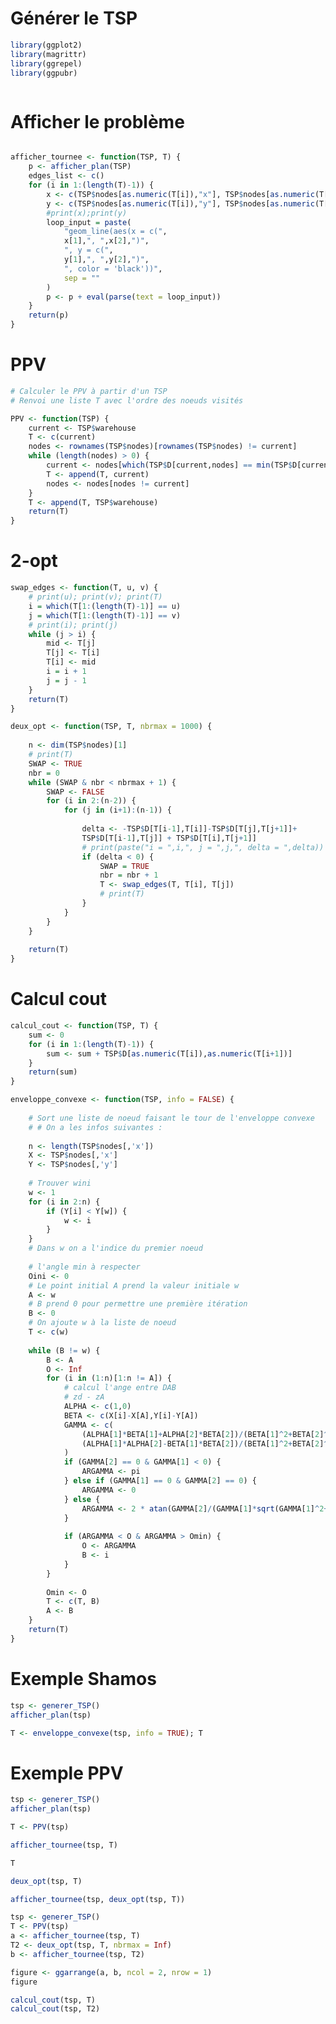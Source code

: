 # Générer le TSP

```r
library(ggplot2)
library(magrittr)
library(ggrepel)
library(ggpubr)
```
```r

```

# Afficher le problème

```r

```
```r
afficher_tournee <- function(TSP, T) {
	p <- afficher_plan(TSP)
	edges_list <- c()
	for (i in 1:(length(T)-1)) {
		x <- c(TSP$nodes[as.numeric(T[i]),"x"], TSP$nodes[as.numeric(T[i+1]),"x"])
		y <- c(TSP$nodes[as.numeric(T[i]),"y"], TSP$nodes[as.numeric(T[i+1]),"y"])
		#print(x);print(y)
		loop_input = paste(
			"geom_line(aes(x = c(",
			x[1],", ",x[2],")",
			", y = c(",
			y[1],", ",y[2],")",
			", color = 'black'))",
			sep = ""
		)
		p <- p + eval(parse(text = loop_input))
	}
	return(p)
}
```


# PPV

```r
# Calculer le PPV à partir d'un TSP
# Renvoi une liste T avec l'ordre des noeuds visités

PPV <- function(TSP) {
	current <- TSP$warehouse
	T <- c(current)
	nodes <- rownames(TSP$nodes)[rownames(TSP$nodes) != current]
	while (length(nodes) > 0) {
		current <- nodes[which(TSP$D[current,nodes] == min(TSP$D[current,nodes]))]
		T <- append(T, current)
		nodes <- nodes[nodes != current]
	}
	T <- append(T, TSP$warehouse)
	return(T)
}

```

# 2-opt
```r
swap_edges <- function(T, u, v) {
	# print(u); print(v); print(T)
	i = which(T[1:(length(T)-1)] == u)
	j = which(T[1:(length(T)-1)] == v)
	# print(i); print(j)
	while (j > i) {
		mid <- T[j]
		T[j] <- T[i]
		T[i] <- mid
		i = i + 1
		j = j - 1
	}
	return(T)
}
```

```r
deux_opt <- function(TSP, T, nbrmax = 1000) {
	
	n <- dim(TSP$nodes)[1]
	# print(T)
	SWAP <- TRUE
	nbr = 0
	while (SWAP & nbr < nbrmax + 1) {
		SWAP <- FALSE
		for (i in 2:(n-2)) {
			for (j in (i+1):(n-1)) {
		
				delta <- -TSP$D[T[i-1],T[i]]-TSP$D[T[j],T[j+1]]+
				TSP$D[T[i-1],T[j]] + TSP$D[T[i],T[j+1]]
				# print(paste("i = ",i,", j = ",j,", delta = ",delta))
				if (delta < 0) {
					SWAP = TRUE
					nbr = nbr + 1
					T <- swap_edges(T, T[i], T[j])
					# print(T)
				}
			}
		}
	}
	
	return(T)
}
```

# Calcul cout

```r
calcul_cout <- function(TSP, T) {
	sum <- 0
	for (i in 1:(length(T)-1)) {
		sum <- sum + TSP$D[as.numeric(T[i]),as.numeric(T[i+1])]
	}
	return(sum)
}
```

```r
enveloppe_convexe <- function(TSP, info = FALSE) {
	
	# Sort une liste de noeud faisant le tour de l'enveloppe convexe
	# # On a les infos suivantes :
	
	n <- length(TSP$nodes[,'x'])
	X <- TSP$nodes[,'x']
	Y <- TSP$nodes[,'y']
	
	# Trouver wini
	w <- 1
	for (i in 2:n) {
		if (Y[i] < Y[w]) {
			w <- i
		}
	}
	# Dans w on a l'indice du premier noeud
	
	# l'angle min à respecter
	Oini <- 0
	# Le point initial A prend la valeur initiale w
	A <- w
	# B prend 0 pour permettre une première itération
	B <- 0
	# On ajoute w à la liste de noeud
	T <- c(w)
	
	while (B != w) {
		B <- A
		O <- Inf
		for (i in (1:n)[1:n != A]) {
			# calcul l'ange entre DAB
			# zd - zA
			ALPHA <- c(1,0)
			BETA <- c(X[i]-X[A],Y[i]-Y[A])
			GAMMA <- c(
				(ALPHA[1]*BETA[1]+ALPHA[2]*BETA[2])/(BETA[1]^2+BETA[2]^2),
				(ALPHA[1]*ALPHA[2]-BETA[1]*BETA[2])/(BETA[1]^2+BETA[2]^2)
			)
			if (GAMMA[2] == 0 & GAMMA[1] < 0) {
				ARGAMMA <- pi
			} else if (GAMMA[1] == 0 & GAMMA[2] == 0) {
				ARGAMMA <- 0
			} else {
				ARGAMMA <- 2 * atan(GAMMA[2]/(GAMMA[1]*sqrt(GAMMA[1]^2+GAMMA[2]^2)))
			}
			
			if (ARGAMMA < O & ARGAMMA > Omin) {
				O <- ARGAMMA
				B <- i
			}
		}
		
		Omin <- O
		T <- c(T, B)
		A <- B
	}
	return(T)
}
```

# Exemple Shamos

```r
tsp <- generer_TSP()
afficher_plan(tsp)
```

```r
T <- enveloppe_convexe(tsp, info = TRUE); T
```

# Exemple PPV

```r
tsp <- generer_TSP()
afficher_plan(tsp)
```

```r
T <- PPV(tsp)
```
```r
afficher_tournee(tsp, T)
```

```r
T
```


```r
deux_opt(tsp, T)
```
```r
afficher_tournee(tsp, deux_opt(tsp, T))
```

```r
tsp <- generer_TSP()
T <- PPV(tsp)
a <- afficher_tournee(tsp, T)
T2 <- deux_opt(tsp, T, nbrmax = Inf)
b <- afficher_tournee(tsp, T2)
```

```r
figure <- ggarrange(a, b, ncol = 2, nrow = 1)
figure
```

```r
calcul_cout(tsp, T)
calcul_cout(tsp, T2)
```

